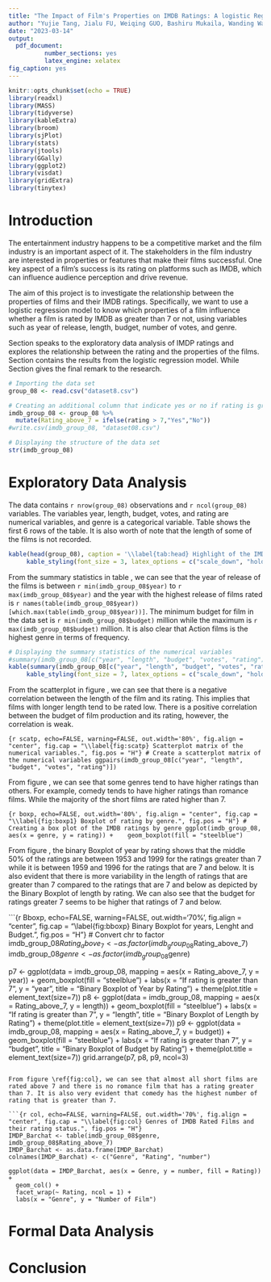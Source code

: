 ```yaml
---
title: "The Impact of Film's Properties on IMDB Ratings: A logistic Regression Approach"
author: "Yujie Tang, Jialu FU, Weiqing GUO, Bashiru Mukaila, Wanding Wang"
date: "2023-03-14"
output: 
  pdf_document:
          number_sections: yes
          latex_engine: xelatex
fig_caption: yes
---
```


```r
knitr::opts_chunk$set(echo = TRUE)
library(readxl)
library(MASS)
library(tidyverse)
library(kableExtra)
library(broom)
library(sjPlot)
library(stats)
library(jtools)
library(GGally)
library(ggplot2)
library(visdat)
library(gridExtra)
library(tinytex)
```

# Introduction {#sec:intr}

The entertainment industry happens to be a competitive market and the film industry is an important aspect of it. The stakeholders in the film industry are interested in properties or features that make their films successful. One key aspect of a film's success is its rating on platforms such as IMDB, which can influence audience perception and drive revenue.

The aim of this project is to investigate the relationship between the properties of films and their IMDB ratings. Specifically, we want to use a logistic regression model to know which properties of a film influence whether a film is rated by IMDB as greater than 7 or not, using variables such as year of release, length, budget, number of votes, and genre.

Section \ref{sec:expl} speaks to the exploratory data analysis of IMDP ratings and explores the relationship between the rating and the properties of the films. Section \ref{sec:form} contains the results from the logistic regression model. While Section \ref{sec:conc} gives the final remark to the research.

```r
# Importing the data set
group_08 <- read.csv("dataset8.csv")

# Creating an additional column that indicate yes or no if rating is greater than 7
imdb_group_08 <- group_08 %>%
  mutate(Rating_above_7 = ifelse(rating > 7,"Yes","No"))
#write.csv(imdb_group_08, "dataset08.csv")
```

```r
# Displaying the structure of the data set
str(imdb_group_08)
```

# Exploratory Data Analysis {#sec:expl}

The data contains `r nrow(group_08)` observations and `r ncol(group_08)` variables. The variables year, length, budget, votes, and rating are numerical variables, and genre is a categorical variable. Table \ref{tab:head} shows the first 6 rows of the table. It is also worth of note that the length of some of the films is not recorded.

```r
kable(head(group_08), caption = '\\label{tab:head} Highlight of the IMDB data',booktabs = TRUE)%>%
     kable_styling(font_size = 3, latex_options = c("scale_down", "hold_position"))
```

From the summary statistics in table \ref{tab:sums}, we can see that the year of release of the films is between `r min(imdb_group_08$year)` to `r max(imdb_group_08$year)` and the year with the highest release of films rated is `r names(table(imdb_group_08$year))[which.max(table(imdb_group_08$year))]`. The minimum budget for film in the data set is `r min(imdb_group_08$budget)` million while the maximum is `r max(imdb_group_08$budget)` million. It is also clear that Action films is the highest genre in terms of frequency.

```r
# Displaying the summary statistics of the numerical variables
#summary(imdb_group_08[c("year", "length", "budget", "votes", "rating")])
kable(summary(imdb_group_08[c("year", "length", "budget", "votes", "rating")]), caption = '\\label{tab:sums} Summary statistics of the numerical variables',booktabs = TRUE)%>%
     kable_styling(font_size = 7, latex_options = c("scale_down", "hold_position"))
```

From the scatterplot in figure \ref{fig:scatp}, we can see that there is a negative correlation between the length of the film and its rating. This implies that films with longer length tend to be rated low. There is a positive correlation between the budget of film production and its rating, however, the correlation is weak.

```{r scatp, echo=FALSE, warning=FALSE, out.width='80%', fig.align = "center", fig.cap = "\\label{fig:scatp} Scatterplot matrix of the numerical variables.", fig.pos = "H"}
# Create a scatterplot matrix of the numerical variables
ggpairs(imdb_group_08[c("year", "length", "budget", "votes", "rating")])
```

From figure \ref{fig:boxp1}, we can see that some genres tend to have higher ratings than others. For example, comedy tends to have higher ratings than romance films. While the majority of the short films are rated higher than 7.

```{r boxp, echo=FALSE, out.width='80%', fig.align = "center", fig.cap = "\\label{fig:boxp1} Boxplot of rating by genre.", fig.pos = "H"}
# Creating a box plot of the IMDB ratings by genre
ggplot(imdb_group_08, aes(x = genre, y = rating)) + 
  geom_boxplot(fill = "steelblue")
```

From figure \ref{fig:bboxp}, the binary Boxplot of year by rating shows that the middle 50% of the ratings are between 1953 and 1999 for the ratings greater than 7 while it is between 1959 and 1996 for the ratings that are 7 and below. It is also evident that there is more variability in the length of ratings that are greater than 7 compared to the ratings that are 7 and below as depicted by the Binary Boxplot of length by rating. We can also see that the budget for ratings greater 7 seems to be higher that ratings of 7 and below.

```{r Bboxp, echo=FALSE, warning=FALSE, out.width='70%', fig.align = "center", fig.cap = "\\label{fig:bboxp} Binary Boxplot for years, Lenght and Budget.", fig.pos = "H"}
# Convert chr to factor
imdb_group_08$Rating_above_7 <- as.factor(imdb_group_08$Rating_above_7)
imdb_group_08$genre <- as.factor(imdb_group_08$genre)

p7 <- ggplot(data = imdb_group_08, mapping = aes(x = Rating_above_7, y = year)) +
  geom_boxplot(fill = "steelblue") +
  labs(x = "If rating is greater than 7", y = "year",
       title = "Binary Boxplot of Year by Rating")  +
  theme(plot.title = element_text(size=7))
p8 <- ggplot(data = imdb_group_08, mapping = aes(x = Rating_above_7, y = length)) +
  geom_boxplot(fill = "steelblue") +
  labs(x = "If rating is greater than 7", y = "length",
       title = "Binary Boxplot of Length by Rating")  +
  theme(plot.title = element_text(size=7))
p9 <- ggplot(data = imdb_group_08, mapping = aes(x = Rating_above_7, y = budget)) +
  geom_boxplot(fill = "steelblue") +
  labs(x = "If rating is greater than 7", y = "budget",
       title = "Binary Boxplot of Budget by Rating")  +
  theme(plot.title = element_text(size=7))
grid.arrange(p7, p8, p9, ncol=3)

```

From figure \ref{fig:col}, we can see that almost all short films are rated above 7 and there is no romance film that has a rating greater than 7. It is also very evident that comedy has the highest number of rating that is greater than 7.

```{r col, echo=FALSE, warning=FALSE, out.width='70%', fig.align = "center", fig.cap = "\\label{fig:col} Genres of IMDB Rated Films and their rating status.", fig.pos = "H"}
IMDP_Barchat <- table(imdb_group_08$genre, imdb_group_08$Rating_above_7)
IMDP_Barchat <- as.data.frame(IMDP_Barchat)
colnames(IMDP_Barchat) <- c("Genre", "Rating", "number")

ggplot(data = IMDP_Barchat, aes(x = Genre, y = number, fill = Rating)) + 
  geom_col() + 
  facet_wrap(~ Rating, ncol = 1) +
  labs(x = "Genre", y = "Number of Film")
```


# Formal Data Analysis {#sec:form}

# Conclusion {#sec:conc}